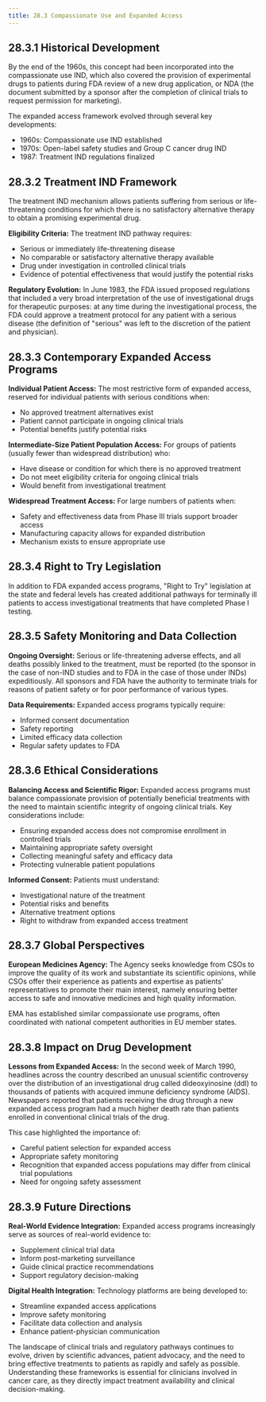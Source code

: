 ```yaml
---
title: 28.3 Compassionate Use and Expanded Access
---
```






## 28.3.1 Historical Development

By the end of the 1960s, this concept had been incorporated into the compassionate use IND, which also covered the provision of experimental drugs to patients during FDA review of a new drug application, or NDA (the document submitted by a sponsor after the completion of clinical trials to request permission for marketing).

The expanded access framework evolved through several key developments:
- 1960s: Compassionate use IND established
- 1970s: Open-label safety studies and Group C cancer drug IND
- 1987: Treatment IND regulations finalized

## 28.3.2 Treatment IND Framework

The treatment IND mechanism allows patients suffering from serious or life-threatening conditions for which there is no satisfactory alternative therapy to obtain a promising experimental drug.

**Eligibility Criteria:**
The treatment IND pathway requires:
- Serious or immediately life-threatening disease
- No comparable or satisfactory alternative therapy available
- Drug under investigation in controlled clinical trials
- Evidence of potential effectiveness that would justify the potential risks

**Regulatory Evolution:**
In June 1983, the FDA issued proposed regulations that included a very broad interpretation of the use of investigational drugs for therapeutic purposes: at any time during the investigational process, the FDA could approve a treatment protocol for any patient with a serious disease (the definition of "serious" was left to the discretion of the patient and physician).

## 28.3.3 Contemporary Expanded Access Programs

**Individual Patient Access:**
The most restrictive form of expanded access, reserved for individual patients with serious conditions when:
- No approved treatment alternatives exist
- Patient cannot participate in ongoing clinical trials
- Potential benefits justify potential risks

**Intermediate-Size Patient Population Access:**
For groups of patients (usually fewer than widespread distribution) who:
- Have disease or condition for which there is no approved treatment
- Do not meet eligibility criteria for ongoing clinical trials
- Would benefit from investigational treatment

**Widespread Treatment Access:**
For large numbers of patients when:
- Safety and effectiveness data from Phase III trials support broader access
- Manufacturing capacity allows for expanded distribution
- Mechanism exists to ensure appropriate use

## 28.3.4 Right to Try Legislation

In addition to FDA expanded access programs, "Right to Try" legislation at the state and federal levels has created additional pathways for terminally ill patients to access investigational treatments that have completed Phase I testing.

## 28.3.5 Safety Monitoring and Data Collection

**Ongoing Oversight:**
Serious or life-threatening adverse effects, and all deaths possibly linked to the treatment, must be reported (to the sponsor in the case of non-IND studies and to FDA in the case of those under INDs) expeditiously. All sponsors and FDA have the authority to terminate trials for reasons of patient safety or for poor performance of various types.

**Data Requirements:**
Expanded access programs typically require:
- Informed consent documentation
- Safety reporting
- Limited efficacy data collection
- Regular safety updates to FDA

## 28.3.6 Ethical Considerations

**Balancing Access and Scientific Rigor:**
Expanded access programs must balance compassionate provision of potentially beneficial treatments with the need to maintain scientific integrity of ongoing clinical trials. Key considerations include:

- Ensuring expanded access does not compromise enrollment in controlled trials
- Maintaining appropriate safety oversight
- Collecting meaningful safety and efficacy data
- Protecting vulnerable patient populations

**Informed Consent:**
Patients must understand:
- Investigational nature of the treatment
- Potential risks and benefits
- Alternative treatment options
- Right to withdraw from expanded access treatment

## 28.3.7 Global Perspectives

**European Medicines Agency:**
The Agency seeks knowledge from CSOs to improve the quality of its work and substantiate its scientific opinions, while CSOs offer their experience as patients and expertise as patients' representatives to promote their main interest, namely ensuring better access to safe and innovative medicines and high quality information.

EMA has established similar compassionate use programs, often coordinated with national competent authorities in EU member states.

## 28.3.8 Impact on Drug Development

**Lessons from Expanded Access:**
In the second week of March 1990, headlines across the country described an unusual scientific controversy over the distribution of an investigational drug called dideoxyinosine (ddI) to thousands of patients with acquired immune deficiency syndrome (AIDS). Newspapers reported that patients receiving the drug through a new expanded access program had a much higher death rate than patients enrolled in conventional clinical trials of the drug.

This case highlighted the importance of:
- Careful patient selection for expanded access
- Appropriate safety monitoring
- Recognition that expanded access populations may differ from clinical trial populations
- Need for ongoing safety assessment

## 28.3.9 Future Directions

**Real-World Evidence Integration:**
Expanded access programs increasingly serve as sources of real-world evidence to:
- Supplement clinical trial data
- Inform post-marketing surveillance
- Guide clinical practice recommendations
- Support regulatory decision-making

**Digital Health Integration:**
Technology platforms are being developed to:
- Streamline expanded access applications
- Improve safety monitoring
- Facilitate data collection and analysis
- Enhance patient-physician communication

The landscape of clinical trials and regulatory pathways continues to evolve, driven by scientific advances, patient advocacy, and the need to bring effective treatments to patients as rapidly and safely as possible. Understanding these frameworks is essential for clinicians involved in cancer care, as they directly impact treatment availability and clinical decision-making.
